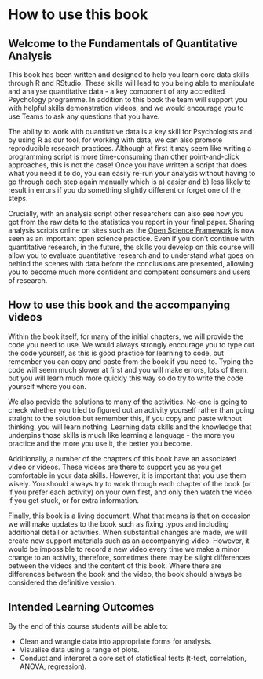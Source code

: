 # How to use this book {-}

## Welcome to the Fundamentals of Quantitative Analysis {-}

This book has been written and designed to help you learn core data skills through R and RStudio. These skills will lead to you being able to manipulate and analyse quantitative data - a key component of any accredited Psychology programme. In addition to this book the team will support you with helpful skills demonstration videos, and we would encourage you to use Teams to ask any questions that you have.

The ability to work with quantitative data is a key skill for Psychologists and by using R as our tool, for working with data, we can also promote reproducible research practices. Although at first it may seem like writing a programming script is more time-consuming than other point-and-click approaches, this is not the case! Once you have written a script that does what you need it to do, you can easily re-run your analysis without having to go through each step again manually which is a) easier and b) less likely to result in errors if you do something slightly different or forget one of the steps. 

Crucially, with an analysis script other researchers can also see how you got from the raw data to the statistics you report in your final paper. Sharing  analysis scripts online on sites such as the [Open Science Framework](https://osf.io/){target="_blank"} is now seen as an important open science practice. Even if you don't continue with quantitative research, in the future, the skills you develop on this course will allow you to evaluate quantitative research and to understand what goes on behind the scenes with data before the conclusions are presented, allowing you to become much more confident and competent consumers and users of research.

## How to use this book and the accompanying videos {-}

Within the book itself, for many of the initial chapters, we will provide the code you need to use. We would always strongly encourage you to type out the code yourself, as this is good practice for learning to code, but remember you can copy and paste from the book if you need to. Typing the code will seem much slower at first and you will make errors, lots of them, but you will learn much more quickly this way so do try to write the code yourself where you can.

We also provide the solutions to many of the activities. No-one is going to check whether you tried to figured out an activity yourself rather than going straight to the solution but remember this, if you copy and paste without thinking, you will learn nothing. Learning data skills and the knowledge that underpins those skills is much like learning a language - the more you practice and the more you use it, the better you become. 

Additionally, a number of the chapters of this book have an associated video or videos. These videos are there to support you as you get comfortable in your data skills. However, it is important that you use them wisely. You should always try to work through each chapter of the book (or if you prefer each activity) on your own first, and only then watch the video if you get stuck, or for extra information. 

Finally, this book is a living document. What that means is that on occasion we will make updates to the book such as fixing typos and including additional detail or activities. When substantial changes are made, we will create new support materials such as an accompanying video. However, it would be impossible to record a new video every time we make a minor change to an activity, therefore, sometimes there may be slight differences between the videos and the content of this book. Where there are differences between the book and the video, the book should always be considered the definitive version. 

## Intended Learning Outcomes {-}

By the end of this course students will be able to:

* Clean and wrangle data into appropriate forms for analysis.
* Visualise data using a range of plots.
* Conduct and interpret a core set of statistical tests (t-test, correlation, ANOVA, regression).



